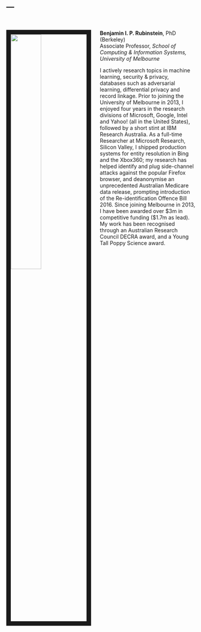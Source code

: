 ---
---

<link rel="stylesheet" href="styles.css" type="text/css">

<br>

<img src="images/ben1.jpg" style="width:40%; border:12px solid; margin-right: 24px" align="left">

**Benjamin I. P. Rubinstein**, PhD (Berkeley)  
Associate Professor, _School of Computing & Information Systems, University of Melbourne_

I actively research topics in machine learning, security & privacy, databases such as adversarial learning, differential privacy and record linkage. Prior to joining the University of Melbourne in 2013, I enjoyed four years in the research divisions of Microsoft, Google, Intel and Yahoo! (all in the United States), followed by a short stint at IBM Research Australia. As a full-time Researcher at Microsoft Research, Silicon Valley, I shipped production systems for entity resolution in Bing and the Xbox360; my research has helped identify and plug side-channel attacks against the popular Firefox browser, and deanonymise an unprecedented Australian Medicare data release, prompting introduction of the Re-identification Offence Bill 2016. Since joining Melbourne in 2013, I have been awarded over \$3m in competitive funding (\$1.7m as lead). My work has been recognised through an Australian Research Council DECRA award, and a Young Tall Poppy Science award.